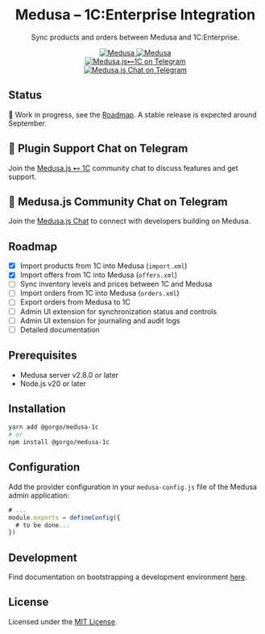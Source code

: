 <h1 align="center">
  Medusa – 1C:Enterprise Integration
</h1>

<p align="center">
Sync products and orders between Medusa and 1C:Enterprise.
</p>

<div align="center">
  <a href="https://medusajs.com">
    <img src="https://img.shields.io/badge/Medusa-^2.8.0-blue?logo=medusa" alt="Medusa" />
  </a>
  <a href="https://medusajs.com">
    <img src="https://img.shields.io/badge/Tested_with_Medusa-v2.10.3-green?logo=checkmarx" alt="Medusa" />
  </a>
</div>

<div align="center">
  <a href="https://t.me/medusajs_1c">
    <img src="https://img.shields.io/badge/Telegram-Medusa.js⊷1C_Support_Chat-0088cc?logo=telegram&style=social" alt="Medusa.js⊷1C on Telegram" />
  </a>
</div>

<div align="center">
  <a href="https://t.me/medusajs_chat">
    <img src="https://img.shields.io/badge/Telegram-Medusa.js_Dev_Community_Chat-0088cc?logo=telegram&style=social" alt="Medusa.js Chat on Telegram" />
  </a>
</div>

## Status

🚧 Work in progress, see the [Roadmap](#roadmap).
A stable release is expected around September.

## 💬 Plugin Support Chat on Telegram

Join the [Medusa.js ⊷ 1C](https://t.me/medusajs_1c) community chat to discuss features and get support.

## 👥 Medusa.js Community Chat on Telegram

Join the [Medusa.js Chat](https://t.me/medusajs_chat) to connect with developers building on Medusa.

## Roadmap

- [x] Import products from 1C into Medusa (`import.xml`)
- [x] Import offers from 1C into Medusa (`offers.xml`)
- [ ] Sync inventory levels and prices between 1C and Medusa
- [ ] Import orders from 1C into Medusa (`orders.xml`)
- [ ] Export orders from Medusa to 1C
- [ ] Admin UI extension for synchronization status and controls
- [ ] Admin UI extension for journaling and audit logs
- [ ] Detailed documentation

## Prerequisites

- Medusa server v2.8.0 or later
- Node.js v20 or later

## Installation

```bash
yarn add @gorgo/medusa-1c
# or
npm install @gorgo/medusa-1c
```

## Configuration

Add the provider configuration in your `medusa-config.js` file of the Medusa admin application:

```js
# ...
module.exports = defineConfig({
  # to be done...
})
```

## Development

Find documentation on bootstrapping a development environment [here](https://github.com/gorgojs/medusa-plugins/tree/main/examples/1c).

## License

Licensed under the [MIT License](LICENSE).

